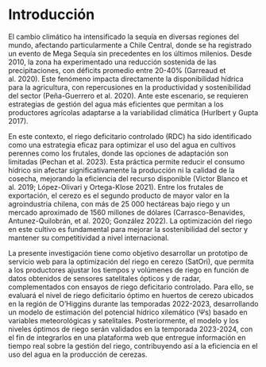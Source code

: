 # Introducción {.unnumbered}

El cambio climático ha intensificado la sequía en diversas regiones del mundo, afectando particularmente a Chile Central, donde se ha registrado un evento de Mega Sequía sin precedentes en los últimos milenios. Desde 2010, la zona ha experimentado una reducción sostenida de las precipitaciones, con déficits promedio entre 20-40% (Garreaud et al. 2020). Este fenómeno impacta directamente la disponibilidad hídrica para la agricultura, con repercusiones en la productividad y sostenibilidad del sector (Peña-Guerrero et al. 2020). Ante este escenario, se requieren estrategias de gestión del agua más eficientes que permitan a los productores agrícolas adaptarse a la variabilidad climática (Hurlbert y Gupta 2017).

En este contexto, el riego deficitario controlado (RDC) ha sido identificado como una estrategia eficaz para optimizar el uso del agua en cultivos perennes como los frutales, donde las opciones de adaptación son limitadas (Pechan et al. 2023). Esta práctica permite reducir el consumo hídrico sin afectar significativamente la producción ni la calidad de la cosecha, mejorando la eficiencia del recurso disponible (Victor Blanco et al. 2019; López-Olivari y Ortega-Klose 2021). Entre los frutales de exportación, el cerezo es el segundo producto de mayor valor en la agroindustria chilena, con más de 25 000 hectáreas bajo riego y un mercado aproximado de 1560 millones de dólares (Carrasco-Benavides, Antunez-Quilobrán, et al. 2020; González 2022). La optimización del riego en este cultivo es fundamental para mejorar la sostenibilidad del sector y mantener su competitividad a nivel internacional.

La presente investigación tiene como objetivo desarrollar un prototipo de servicio web para la optimización del riego en cerezo (SatOri), que permita a los productores ajustar los tiempos y volúmenes de riego en función de datos obtenidos de sensores satelitales ópticos y de radar, complementados con ensayos de riego deficitario controlado. Para ello, se evaluará el nivel de riego deficitario óptimo en huertos de cerezo ubicados en la región de O’Higgins durante las temporadas 2022-2023, desarrollando un modelo de estimación del potencial hídrico xilemático (Ψs) basado en variables meteorológicas y satelitales. Posteriormente, el modelo y los niveles óptimos de riego serán validados en la temporada 2023-2024, con el fin de integrarlos en una plataforma web que entregue información en tiempo real sobre la gestión del riego, contribuyendo así a la eficiencia en el uso del agua en la producción de cerezas.

